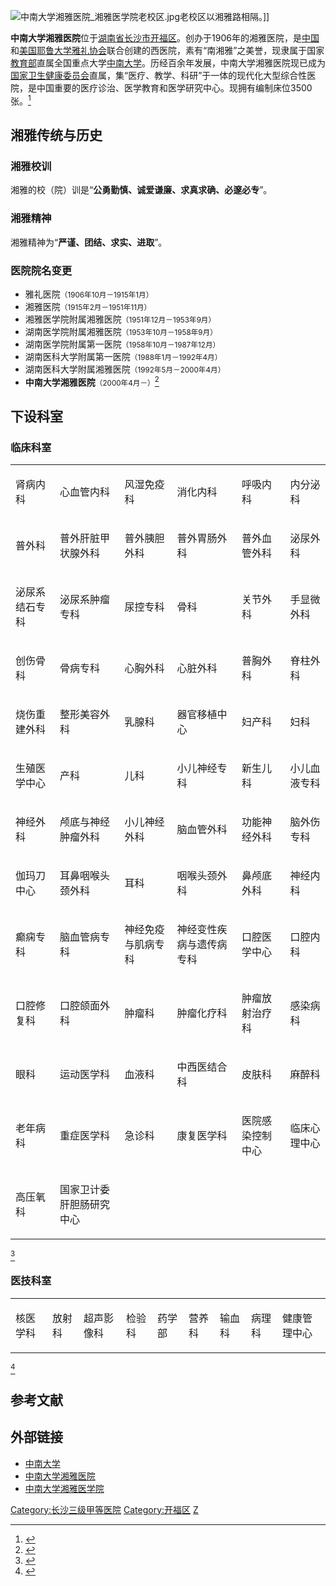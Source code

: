 {{refimprove|time=2014-06-04T05:33:18+00:00}}
{{primarysources|time=2014-06-04T01:55:21+00:00}}
{{Pathnav|中华人民共和国教育部|中南大学}}
{{Infobox hospital
|name                          = 中南大学湘雅医院
|else_name                     = Xiangya Hospital, Central South University
|logo                          = 湘雅医院院徽.jpg
|image                         = 湘雅医院.jpg
|abbreviated_name              = 湘雅医院
|open_date                     = {{start date and age|1906|10|16}}
|closing_date                  =
|area                          = 
|location                      = {{CHN}}[[湖南省|湖南省]][[长沙市|长沙市]][[开福区|开福区]]湘雅路87号
|telephone_no                  = {{tel|86|731|84328888}}
|Division_of_medical_liability = [[三级甲等医院|三级甲等医院]]
|sickbed                       = 3500张
|special_medical               = 
|key_people                    = [[雷光华|雷光华]]（院长）<br>[[张欣|张欣]]（党委书记）
|manager                       = 
|num_employees                 =
|homepage                      = {{URL|www.xiangya.com.cn}}
|footnotes                     =
|width                         = 
}}
[[File:中南大学湘雅医院_湘雅医学院老校区.jpg|thumb]]老校区以湘雅路相隔。]]

'''中南大学湘雅医院'''位于[[湖南省|湖南省]][[长沙市|长沙市]][[开福区|开福区]]。创办于1906年的湘雅医院，是[[中国|中国]]和[[美国|美国]][[耶鲁大学|耶鲁大学]][[雅礼协会|雅礼协会]]联合创建的西医院，素有“南湘雅”之美誉，现隶属于国家[[中华人民共和国教育部|教育部]]直属全国重点大学[[中南大学|中南大学]]。历经百余年发展，中南大学湘雅医院现已成为[[国家卫生健康委员会|国家卫生健康委员会]]直属，集“医疗、教学、科研”于一体的现代化大型综合性医院，是中国重要的医疗诊治、医学教育和医学研究中心。现拥有编制床位3500张。<ref>{{cite web|url=http://www.xiangya.com.cn/Web/Content.aspx?chn=270&id=16|title=中南大学湘雅医院 医院介绍|accessdate=2014-06-04|archive-date=2014-06-07|archive-url=https://web.archive.org/web/20140607013528/http://www.xiangya.com.cn/Web/Content.aspx?chn=270&id=16|dead-url=no}}</ref>

== 湘雅传统与历史 ==
=== 湘雅校训 ===
湘雅的校（院）训是“'''公勇勤慎、诚爱谦廉、求真求确、必邃必专'''”。

=== 湘雅精神 ===
湘雅精神为“'''严谨、团结、求实、进取'''”。

=== 医院院名变更 ===
*雅礼医院<small>（1906年10月－1915年1月）</small>
*湘雅医院<small>（1915年2月－1951年11月）</small>
*湘雅医学院附属湘雅医院<small>（1951年12月－1953年9月）</small>
*湖南医学院附属湘雅医院<small>（1953年10月－1958年9月）</small>
*湖南医学院附属第一医院<small>（1958年10月－1987年12月）</small>
*湖南医科大学附属第一医院<small>（1988年1月－1992年4月）</small>
*湖南医科大学附属湘雅医院<small>（1992年5月－2000年4月）</small>
*'''中南大学湘雅医院'''<small>（2000年4月－）</small><ref>{{cite web|url=http://www.xiangya.com.cn/web/Content.aspx?chn=275&id=17|title=中南大学湘雅医院 院名变更|accessdate=2014-06-04|archive-date=2014-06-07|archive-url=https://web.archive.org/web/20140607011429/http://www.xiangya.com.cn/web/Content.aspx?chn=275&id=17|dead-url=no}}</ref>

== 下设科室 ==
=== 临床科室 ===
{|class="wikitable" border="1" 
|- 
| 肾病内科 || 心血管内科 || 风湿免疫科 || 消化内科 || 呼吸内科 || 内分泌科
|- 
| 普外科 || 普外肝脏甲状腺外科 || 普外胰胆外科 || 普外胃肠外科 || 普外血管外科 || 泌尿外科
|-
| 泌尿系结石专科 || 泌尿系肿瘤专科 || 尿控专科 || 骨科 || 关节外科 || 手显微外科
|-
| 创伤骨科 || 骨病专科 || 心胸外科 || 心脏外科 || 普胸外科 || 脊柱外科
|-
| 烧伤重建外科 || 整形美容外科 || 乳腺科 || 器官移植中心 || 妇产科 ||妇科
|-
| 生殖医学中心 || 产科 || 儿科 || 小儿神经专科 || 新生儿科|| 小儿血液专科
|-
| 神经外科 || 颅底与神经肿瘤外科 || 小儿神经外科 || 脑血管外科 || 功能神经外科 || 脑外伤专科
|-
| 伽玛刀中心 ||  耳鼻咽喉头颈外科 || 耳科 || 咽喉头颈外科 || 鼻颅底外科 || 神经内科
|-
| 癫痫专科 || 脑血管病专科 || 神经免疫与肌病专科 || 神经变性疾病与遗传病专科 || 口腔医学中心 || 口腔内科
|-
| 口腔修复科 || 口腔颌面外科 || 肿瘤科 || 肿瘤化疗科 || 肿瘤放射治疗科 || 感染病科
|-
| 眼科 || 运动医学科 || 血液科 || 中西医结合科 || 皮肤科 || 麻醉科
|-
| 老年病科 || 重症医学科 || 急诊科 || 康复医学科 || 医院感染控制中心 || 临床心理中心
|-
| 高压氧科 || 国家卫计委肝胆肠研究中心
|}<ref>{{cite web|url=http://www.xiangya.com.cn/Web/Channel.aspx?chn=314|title=中南大学湘雅医院 临床科室|accessdate=2014-06-04|archive-date=2014-06-07|archive-url=https://web.archive.org/web/20140607014158/http://www.xiangya.com.cn/Web/Channel.aspx?chn=314|dead-url=no}}</ref>

=== 医技科室 ===
{|class="wikitable" border="1" 
|- 
| 核医学科 || 放射科 || 超声影像科 || 检验科 || 药学部 || 营养科 || 输血科 || 病理科 || 健康管理中心
|}<ref>{{cite web|url=http://www.xiangya.com.cn/Web/Channel.aspx?chn=315|title=中南大学湘雅医院 医技科室|accessdate=2014-06-04|archive-date=2014-06-07|archive-url=https://web.archive.org/web/20140607011703/http://www.xiangya.com.cn/Web/Channel.aspx?chn=315|dead-url=no}}</ref>

==参考文献==
{{reflist}}

==外部链接==
*[http://www.csu.edu.cn 中南大学]{{Wayback|url=http://www.csu.edu.cn/ |date=20100523061011 }}
*[http://www.xiangya.com.cn/web/index.aspx 中南大学湘雅医院]{{Wayback|url=http://www.xiangya.com.cn/web/index.aspx |date=20140607014442 }}
*[https://web.archive.org/web/20060428120358/http://xysm.net/ 中南大学湘雅医学院]

{{中南大学}}
{{中华人民共和国国家卫生健康委员会直属（管理）医院}}
[[Category:长沙三级甲等医院|Category:长沙三级甲等医院]]
[[Category:开福区|Category:开福区]]
[[Category:中华人民共和国国家卫生健康委员会直属（管理）医院|Z]]